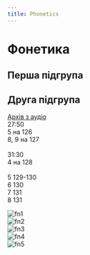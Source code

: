 ```yaml
---
title: Phonetics
---
```


# Фонетика

## Перша підгрупа

## Друга підгрупа

[Архів з аудіо](https://drive.google.com/drive/mobile/folders/1wS6gswOli-StjoNAvlZ7RwPoZV7mU7x8) \
27:50 \
5 на 126 \
8, 9 на 127 \
 \
31:30 \
4 на 128 \
 \
5 129-130 \
6 130 \
7 131 \
8 131

![fn1](/img/fn2_1.jpg) \
![fn2](/img/fn2_2.jpg) \
![fn3](/img/fn2_3.jpg) \
![fn4](/img/fn2_4.jpg) \
![fn5](/img/fn2_5.jpg)
